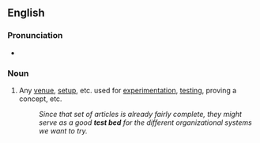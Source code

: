 {{also|testbed}}

==English==

===Pronunciation===
* {{audio|en|En-au-test bed.ogg|Audio (AU)}}

===Noun===
{{en-noun}}
# {{lb|en|idiomatic}} Any [[venue]], [[setup]], etc. used for [[experimentation]], [[testing]], proving a concept, etc.
#: ''Since that set of articles is already fairly complete, they might serve as a good '''test bed''' for the different organizational systems we want to try.''